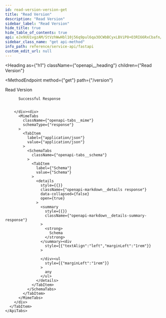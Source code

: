 ```yaml
---
id: read-version-version-get
title: "Read Version"
description: "Read Version"
sidebar_label: "Read Version"
hide_title: true
hide_table_of_contents: true
api: eJx9UU1vgzAM/StVzhWwHbl10j56q9pul6qa3OCWbBCyxLBViP8+O3RI66RxCbafn/2ee0VwCirfqQ36zmhU+7lqHHog09hloXLlEYrXDn3gxPSekNScS8E1NiAT9Oo2y+QpMGhvnLRz86bVGkM4ttVsfQFzn24soSWBg3OV0XFa+hakp1dBl1gD/w3yza8o17zP7GXcg7lqpLKRPceVHFDJQdpNgMDCOGCNvWp9xcWSyIU8TcmDxuQTbHFIwKhhL2DdekPnjaww6nrabld3EIyWgM4OLwxCHVEcH2KdV41gBI/+P/QIEGnGHpuINFRJ6QECLVZLRv8IyFWW3CSZkLsmUA3RIguR6cqLX0ZN4wm/KHUVGCsk0YL+4tNuGsPaS6aXVN+zHHz21TBI+qNFf+Y8/3bgDRxk0d2eqUqeLkLZ2HdkiFrwsZ1coYOqldF/riseTxd7vN+yCd94XNsx
sidebar_class_name: "get api-method"
info_path: reference/service-api/fastapi
custom_edit_url: null
---
```



<Heading
  as={"h1"}
  className={"openapi__heading"}
  children={"Read Version"}
>
</Heading>

<MethodEndpoint
  method={"get"}
  path={"/version"}
>
  
</MethodEndpoint>



Read Version

<div>
  <div>
    <ApiTabs
      label={undefined}
      id={undefined}
    >
      <TabItem
        label={"200"}
        value={"200"}
      >
        <div>
          
          
          Successful Response
          
          
        </div><div>
          <MimeTabs
            className={"openapi-tabs__mime"}
            schemaType={"response"}
          >
            <TabItem
              label={"application/json"}
              value={"application/json"}
            >
              <SchemaTabs
                className={"openapi-tabs__schema"}
              >
                <TabItem
                  label={"Schema"}
                  value={"Schema"}
                >
                  <details
                    style={{}}
                    className={"openapi-markdown__details response"}
                    data-collapsed={false}
                    open={true}
                  >
                    <summary
                      style={{}}
                      className={"openapi-markdown__details-summary-response"}
                    >
                      <strong>
                        Schema
                      </strong>
                    </summary><div
                      style={{"textAlign":"left","marginLeft":"1rem"}}
                    >
                      
                    </div><ul
                      style={{"marginLeft":"1rem"}}
                    >
                      any
                    </ul>
                  </details>
                </TabItem>
              </SchemaTabs>
            </TabItem>
          </MimeTabs>
        </div>
      </TabItem>
    </ApiTabs>
  </div>
</div>
      